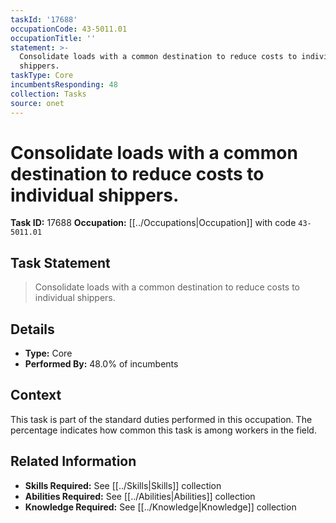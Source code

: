 ```yaml
---
taskId: '17688'
occupationCode: 43-5011.01
occupationTitle: ''
statement: >-
  Consolidate loads with a common destination to reduce costs to individual
  shippers.
taskType: Core
incumbentsResponding: 48
collection: Tasks
source: onet
---
```

# Consolidate loads with a common destination to reduce costs to individual shippers.

**Task ID:** 17688
**Occupation:** [[../Occupations|Occupation]] with code `43-5011.01`

## Task Statement

> Consolidate loads with a common destination to reduce costs to individual shippers.

## Details

- **Type:** Core
- **Performed By:** 48.0% of incumbents

## Context

This task is part of the standard duties performed in this occupation. The percentage indicates how common this task is among workers in the field.

## Related Information

- **Skills Required:** See [[../Skills|Skills]] collection
- **Abilities Required:** See [[../Abilities|Abilities]] collection
- **Knowledge Required:** See [[../Knowledge|Knowledge]] collection
